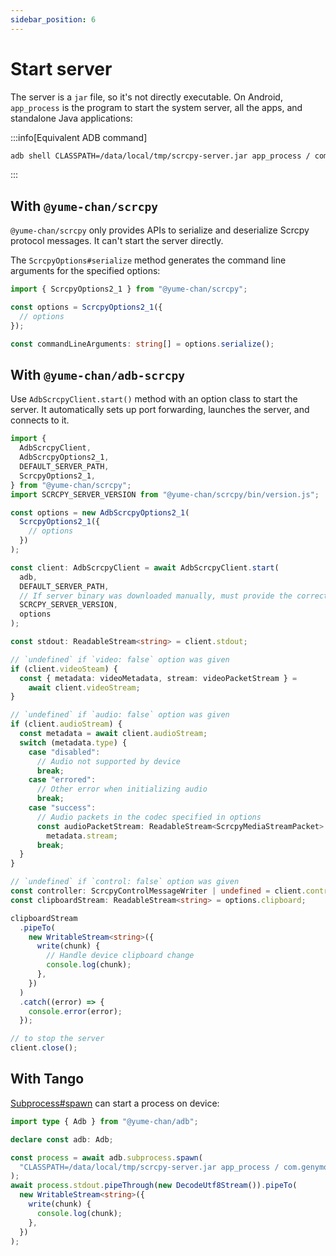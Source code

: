 ```yaml
---
sidebar_position: 6
---
```


# Start server

The server is a `jar` file, so it's not directly executable. On Android, `app_process` is the program to start the system server, all the apps, and standalone Java applications:

:::info[Equivalent ADB command]

```bash
adb shell CLASSPATH=/data/local/tmp/scrcpy-server.jar app_process / com.genymobile.scrcpy.Server 2.1
```

:::

## With `@yume-chan/scrcpy`

`@yume-chan/scrcpy` only provides APIs to serialize and deserialize Scrcpy protocol messages. It can't start the server directly.

The `ScrcpyOptions#serialize` method generates the command line arguments for the specified options:

```ts transpile
import { ScrcpyOptions2_1 } from "@yume-chan/scrcpy";

const options = ScrcpyOptions2_1({
  // options
});

const commandLineArguments: string[] = options.serialize();
```

## With `@yume-chan/adb-scrcpy`

Use `AdbScrcpyClient.start()` method with an option class to start the server. It automatically sets up port forwarding, launches the server, and connects to it.

```ts transpile
import {
  AdbScrcpyClient,
  AdbScrcpyOptions2_1,
  DEFAULT_SERVER_PATH,
  ScrcpyOptions2_1,
} from "@yume-chan/scrcpy";
import SCRCPY_SERVER_VERSION from "@yume-chan/scrcpy/bin/version.js";

const options = new AdbScrcpyOptions2_1(
  ScrcpyOptions2_1({
    // options
  })
);

const client: AdbScrcpyClient = await AdbScrcpyClient.start(
  adb,
  DEFAULT_SERVER_PATH,
  // If server binary was downloaded manually, must provide the correct version
  SCRCPY_SERVER_VERSION,
  options
);

const stdout: ReadableStream<string> = client.stdout;

// `undefined` if `video: false` option was given
if (client.videoSteam) {
  const { metadata: videoMetadata, stream: videoPacketStream } =
    await client.videoStream;
}

// `undefined` if `audio: false` option was given
if (client.audioStream) {
  const metadata = await client.audioStream;
  switch (metadata.type) {
    case "disabled":
      // Audio not supported by device
      break;
    case "errored":
      // Other error when initializing audio
      break;
    case "success":
      // Audio packets in the codec specified in options
      const audioPacketStream: ReadableStream<ScrcpyMediaStreamPacket> =
        metadata.stream;
      break;
  }
}

// `undefined` if `control: false` option was given
const controller: ScrcpyControlMessageWriter | undefined = client.controller;
const clipboardStream: ReadableStream<string> = options.clipboard;

clipboardStream
  .pipeTo(
    new WritableStream<string>({
      write(chunk) {
        // Handle device clipboard change
        console.log(chunk);
      },
    })
  )
  .catch((error) => {
    console.error(error);
  });

// to stop the server
client.close();
```

## With Tango

[Subprocess#spawn](../api/subprocess.mdx#start-process-in-raw-mode) can start a process on device:

```ts transpile
import type { Adb } from "@yume-chan/adb";

declare const adb: Adb;

const process = await adb.subprocess.spawn(
  "CLASSPATH=/data/local/tmp/scrcpy-server.jar app_process / com.genymobile.scrcpy.Server 2.1"
);
await process.stdout.pipeThrough(new DecodeUtf8Stream()).pipeTo(
  new WritableStream<string>({
    write(chunk) {
      console.log(chunk);
    },
  })
);
```
